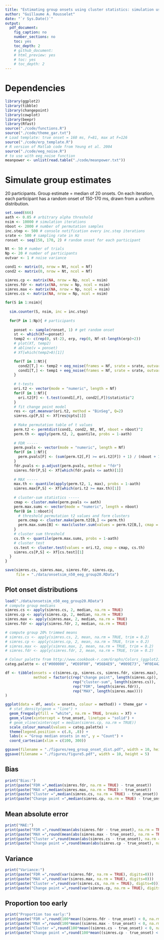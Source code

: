 ```yaml
---
title: "Estimating group onsets using cluster statistics: simulation using EEG-like noise"
author: "Guillaume A. Rousselet"
date: "`r Sys.Date()`"
output:
  pdf_document:
    fig_caption: no
    number_sections: no
    toc: yes
    toc_depth: 2
    # github_document:
    # html_preview: yes
    # toc: yes
    # toc_depth: 2
---
```


# Dependencies
```r
library(ggplot2)
library(tibble)
library(changepoint)
library(cowplot)
library(beepr)
library(Rfast)
source("./code/functions.R")
source("./code/theme_gar.txt")
# Load template: true onset = 160 ms, F=81, max at F=126
source("./code/erp_template.R")
# R version of Matlab code from Yeung et al. 2004
source("./code/eeg_noise.R")
# to use with eeg_noise function
meanpower <- unlist(read.table("./code/meanpower.txt"))
```

# Simulate group estimates

20 participants. Group estimate = median of 20 onsets.
On each iteration, each participant has a random onset of 150-170 ms, drawn from a uniform distribution. 

```r
set.seed(666)
aath <- 0.05 # arbitrary alpha threshold
nsim <- 10000 # simulation iterations
nboot <- 2000 # number of permutation samples
inc.step <- 500 # console notification every inc.step iterations
srate <- 500 # sampling rate in Hz
ronset <- seq(150, 170, 2) # random onset for each participant

Nt <- 50 # number of trials
Np <- 20 # number of participants
outvar <- 1 # noise variance

cond1 <- matrix(0, nrow = Nt, ncol = Nf)
cond2 <- matrix(0, nrow = Nt, ncol = Nf)

simres.cp <- matrix(NA, nrow = Np, ncol = nsim)
simres.fdr <- matrix(NA, nrow = Np, ncol = nsim)
simres.max <- matrix(NA, nrow = Np, ncol = nsim)
simres.cs <- matrix(NA, nrow = Np, ncol = nsim)

for(S in 1:nsim){
  
  sim.counter(S, nsim, inc = inc.step)
  
  for(P in 1:Np){ # participants
    
    ponset <- sample(ronset, 1) # get random onset
    st <- which(Xf==ponset)
    temp2 <- c(rep(0, st-2), erp, rep(0, Nf-st-length(erp)+2))
    # plot(Xf, temp2)
    # abline(v = ponset)
    # Xf[which(temp2>0)[1]]

    for(T in 1:Nt){
      cond2[T,] <- temp2 + eeg_noise(frames = Nf, srate = srate, outvar = outvar, meanpower)
      cond1[T,] <- temp1 + eeg_noise(frames = Nf, srate = srate, outvar = outvar, meanpower)
    }
    
    # t-tests
    ori.t2 <- vector(mode = "numeric", length = Nf)
    for(F in 1:Nf){
      ori.t2[F] <- t.test(cond1[,F], cond2[,F])$statistic^2
    }
    # fit change point model
    res <- cpt.meanvar(ori.t2, method = "BinSeg", Q=2)
    simres.cp[P,S] <- Xf[res@cpts[1]]
    
    # Make permutation table of t values 
    perm.t2 <- permtdist(cond1, cond2, Nt, Nf, nboot = nboot)^2
    perm.th <- apply(perm.t2, 2, quantile, probs = 1-aath)
    
    # FDR -----
    perm.pvals <- vector(mode = "numeric", length = Nf)
    for(F in 1:Nf){
      perm.pvals[F] <- (sum(perm.t2[,F] >= ori.t2[F]) + 1) / (nboot + 1)
    }
    fdr.pvals <- p.adjust(perm.pvals, method = "fdr")
    simres.fdr[P,S] <- Xf[which(fdr.pvals <= aath)[1]]
    
    # MAX -----
    max.th <- quantile(apply(perm.t2, 1, max), probs = 1-aath)
    simres.max[P,S] <- Xf[which(ori.t2 >= max.th)[1]]
    
    # cluster-sum statistics -----
    cmap <- cluster.make(perm.pvals <= aath)
    perm.max.sums <- vector(mode = "numeric", length = nboot)
    for(B in 1:nboot){
      # threshold permutation t2 values and form clusters
      perm.cmap <- cluster.make(perm.t2[B,] <= perm.th)  
      perm.max.sums[B] <- max(cluster.sum(values = perm.t2[B,], cmap = perm.cmap))
    }
    # cluster sum threshold
    cs.th <- quantile(perm.max.sums, probs = 1-aath)
    # cluster test
    cs.test <- cluster.test(values = ori.t2, cmap = cmap, cs.th)
    simres.cs[P,S] <- Xf[cs.test][1]
  }
}

save(simres.cs, simres.max, simres.fdr, simres.cp,
     file = "./data/onsetsim_n50_eeg_group20.RData")
```

## Plot onset distributions

```r
load("./data/onsetsim_n50_eeg_group20.RData")
# compute group medians
simres.cs <- apply(simres.cs, 2, median, na.rm = TRUE)
simres.cp <- apply(simres.cp, 2, median, na.rm = TRUE)
simres.max <- apply(simres.max, 2, median, na.rm = TRUE)
simres.fdr <- apply(simres.fdr, 2, median, na.rm = TRUE)

# compute group 20% trimmed means
# simres.cs <- apply(simres.cs, 2, mean, na.rm = TRUE, trim = 0.2)
# simres.cp <- apply(simres.cp, 2, mean, na.rm = TRUE, trim = 0.2)
# simres.max <- apply(simres.max, 2, mean, na.rm = TRUE, trim = 0.2)
# simres.fdr <- apply(simres.fdr, 2, mean, na.rm = TRUE, trim = 0.2)

# Colour palette from http://www.cookbook-r.com/Graphs/Colors_(ggplot2)/
categ.palette <- c("#000000", "#E69F00", "#56B4E9", "#009E73", "#F0E442", "#0072B2", "#D55E00", "#CC79A7")

df <- tibble(onsets = c(simres.cp, simres.cs, simres.fdr, simres.max),
             method = factor(c(rep("change point", length(simres.cp)),
                               rep("cluster-sum", length(simres.cs)),
                               rep("FDR", length(simres.fdr)),
                               rep("MAX", length(simres.max))))
)

ggplot(data = df, aes(x = onsets, colour = method)) + theme_gar +
  # stat_density(geom = "line") +
  geom_freqpoly(fill = "white", na.rm = TRUE, breaks = Xf) +
  geom_vline(xintercept = true_onset, linetype = "solid") +
  # geom_vline(xintercept = median(simres.cp, na.rm = TRUE))
  scale_colour_manual(values = categ.palette) +
  theme(legend.position = c(.8, .8)) +
  labs(x = "Group median onsets in ms", y = "Count") +
  coord_cartesian(xlim = c(100, 300))

ggsave(filename = "./figures/eeg_group_onset_dist.pdf", width = 10, height = 5)
ggsave(filename = "./figures/figure5.pdf", width = 10, height = 5)
```

## Bias
```r
print("Bias:")
print(paste("FDR =",median(simres.fdr, na.rm = TRUE) - true_onset))
print(paste("MAX =",median(simres.max, na.rm = TRUE) - true_onset))
print(paste("Cluster =",median(simres.cs, na.rm = TRUE) - true_onset))
print(paste("Change point =",median(simres.cp, na.rm = TRUE) - true_onset))
```

## Mean absolute error 

```r
print("MAE:")
print(paste("FDR =",round(mean(abs(simres.fdr - true_onset), na.rm = TRUE), digits=1)))
print(paste("MAX =",round(mean(abs(simres.max - true_onset), na.rm = TRUE), digits=1)))
print(paste("Cluster =",round(mean(abs(simres.cs - true_onset), na.rm = TRUE), digits=1)))
print(paste("Change point =",round(mean(abs(simres.cp - true_onset), na.rm = TRUE), digits=1)))
```

## Variance 

```r
print("Variance:")
print(paste("FDR =",round(var(simres.fdr, na.rm = TRUE), digits=0)))
print(paste("MAX =",round(var(simres.max, na.rm = TRUE), digits=0)))
print(paste("Cluster =",round(var(simres.cs, na.rm = TRUE), digits=0)))
print(paste("Change point =",round(var(simres.cp, na.rm = TRUE), digits=0)))
```

## Proportion too early
```r
print("Proportion too early:")
print(paste("FDR =",round(100*mean((simres.fdr - true_onset) < 0, na.rm = TRUE), digits=2),"%"))
print(paste("MAX =",round(100*mean((simres.max - true_onset) < 0, na.rm = TRUE), digits=2),"%"))
print(paste("Cluster =",round(100*mean((simres.cs - true_onset) < 0, na.rm = TRUE), digits=2),"%"))
print(paste("Change point =",round(100*mean((simres.cp - true_onset) < 0, na.rm = TRUE), digits=2),"%"))
```

